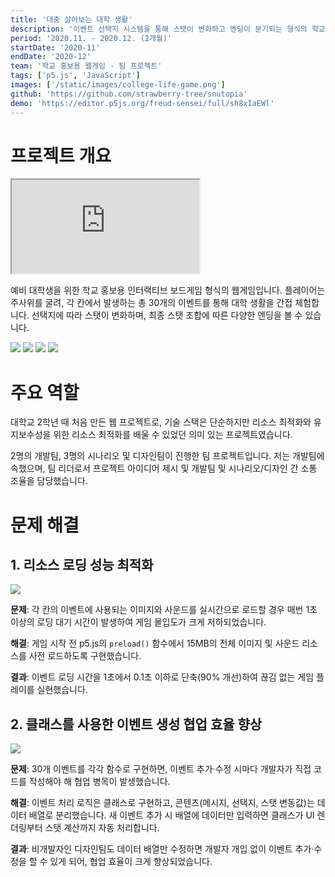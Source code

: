 ```yaml
---
title: '대충 살아보는 대학 생활'
description: '이벤트 선택지 시스템을 통해 스탯이 변화하고 엔딩이 분기되는 형식의 학교 홍보용 웹게임'
period: '2020.11. - 2020.12. (2개월)'
startDate: '2020-11'
endDate: '2020-12'
team: '학교 홍보용 웹게임 - 팀 프로젝트'
tags: ['p5.js', 'JavaScript']
images: ['/static/images/college-life-game.png']
github: 'https://github.com/strawberry-tree/snutopia'
demo: 'https://editor.p5js.org/freud-sensei/full/sh8xIaEWl'
---
```


# 프로젝트 개요

<div className="mx-auto hidden w-full max-w-[800px] md:block" style={{ aspectRatio: '5 / 4' }}>
  <iframe
    className="h-full w-full"
    src="https://editor.p5js.org/freud-sensei/full/sh8xIaEWl"
  ></iframe>
</div>

예비 대학생을 위한 학교 홍보용 인터랙티브 보드게임 형식의 웹게임입니다. 플레이어는 주사위를 굴려, 각 칸에서 발생하는 총 30개의 이벤트를 통해 대학 생활을 간접 체험합니다. 선택지에 따라 스탯이 변화하며, 최종 스탯 조합에 따른 다양한 엔딩을 볼 수 있습니다.

<div className="mx-auto grid grid-cols-2">
  <img
    className="block aspect-[10/7] h-auto w-full"
    src="/static/images/college-life-game/college-life-game-1.png"
  />
  <img
    className="block aspect-[10/7] h-auto w-full"
    src="/static/images/college-life-game/college-life-game-2.png"
  />
  <img
    className="block aspect-[10/7] h-auto w-full"
    src="/static/images/college-life-game/college-life-game-3.png"
  />
  <img
    className="block aspect-[10/7] h-auto w-full"
    src="/static/images/college-life-game/college-life-game-4.png"
  />
</div>

# 주요 역할

대학교 2학년 때 처음 만든 웹 프로젝트로, 기술 스택은 단순하지만 리소스 최적화와 유지보수성을 위한 리소스 최적화를 배울 수 있었던 의미 있는 프로젝트였습니다.

2명의 개발팀, 3명의 시나리오 및 디자인팀이 진행한 팀 프로젝트입니다. 저는 개발팀에 속했으며, 팀 리더로서 프로젝트 아이디어 제시 및 개발팀 및 시나리오/디자인 간 소통 조율을 담당했습니다.

# 문제 해결

## 1. 리소스 로딩 성능 최적화

<img className="mx-auto max-w-3xl" src="/static/images/college-life-game/college-life-game-5.png" />

**문제**: 각 칸의 이벤트에 사용되는 이미지와 사운드를 실시간으로 로드할 경우 매번 1초 이상의 로딩 대기 시간이 발생하여 게임 몰입도가 크게 저하되었습니다.

**해결**: 게임 시작 전 p5.js의 `preload()` 함수에서 15MB의 전체 이미지 및 사운드 리소스를 사전 로드하도록 구현했습니다.

**결과**: 이벤트 로딩 시간을 1초에서 0.1초 이하로 단축(90% 개선)하여 끊김 없는 게임 플레이를 실현했습니다.

## 2. 클래스를 사용한 이벤트 생성 협업 효율 향상

<img className="mx-auto max-w-4xl" src="/static/images/college-life-game/college-life-game-6.png" />

**문제**: 30개 이벤트를 각각 함수로 구현하면, 이벤트 추가·수정 시마다 개발자가 직접 코드를 작성해야 해 협업 병목이 발생했습니다.

**해결**: 이벤트 처리 로직은 클래스로 구현하고, 콘텐츠(메시지, 선택지, 스탯 변동값)는 데이터 배열로 분리했습니다. 새 이벤트 추가 시 배열에 데이터만 입력하면 클래스가 UI 렌더링부터 스탯 계산까지 자동 처리합니다.

**결과**: 비개발자인 디자인팀도 데이터 배열만 수정하면 개발자 개입 없이 이벤트 추가·수정을 할 수 있게 되어, 협업 효율이 크게 향상되었습니다.
